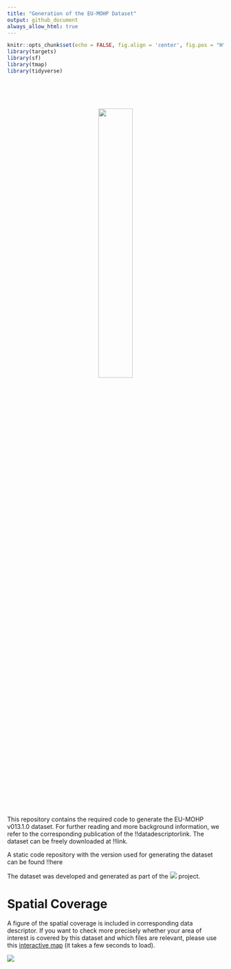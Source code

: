 ```yaml
---
title: "Generation of the EU-MOHP Dataset"
output: github_document
always_allow_html: true
---
```


```r
knitr::opts_chunk$set(echo = FALSE, fig.align = 'center', fig.pos = "H", out.width = "100%", message = FALSE, warning = FALSE, fig.showtext = TRUE)
library(targets)
library(sf)
library(tmap)
library(tidyverse)
```

<br />
<br />
<br />

<p align="center">
  <img width="40%" height="40%" src="README_files/eumohp_logo.svg">
</p>

<br />
<br />
<br />

This repository contains the required code to generate the EU-MOHP v013.1.0 dataset. For further reading and more background information, we refer to the corresponding publication of the !!datadescriptorlink. The dataset can be freely downloaded at !!link.

A static code repository with the version used for generating the dataset can be found !!here

The dataset was developed and generated as part of the [<img src="README_files/MACRO_logo.svg">](https://www.bgr.bund.de/EN/Themen/Wasser/Projekte/laufend/F+E/Macro/macro_projektbeschr_en.html?nn=1548270) project.

# Spatial Coverage

A figure of the spatial coverage is included in corresponding data descriptor. If you want to check more precisely whether your area of interest is covered by this dataset and which files are relevant, please use this [interactive map](https://mxnl.github.io/macro_mohp_feature/) (it takes a few seconds to load).

[<img src="README_files/webmap_screenshot.png">](https://mxnl.github.io/macro_mohp_feature/)

